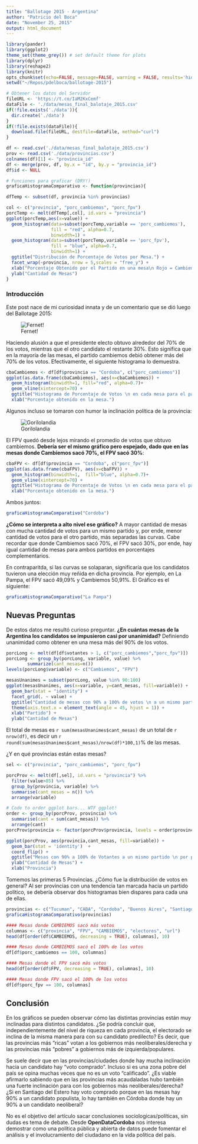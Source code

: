 ```yaml
---
title: "Ballotage 2015 - Argentina"
author: "Patricio del Boca"
date: "November 25, 2015"
output: html_document
---
```

```r
library(pander)
library(ggplot2)
theme_set(theme_grey()) # set default theme for plots
library(dplyr)
library(reshape2)
library(knitr)
opts_chunk$set(echo=FALSE, message=FALSE, warning = FALSE, results='hide')
setwd("~/Repos/pdelboca/ballotage-2015")
```

```r
# Obtener los datos del Servidor
fileURL <- 'https://t.co/IaM2KxCemf'
dataFile <- './data/mesas_final_balotaje_2015.csv'
if(!file.exists('./data')){
  dir.create('./data')
}
if(!file.exists(dataFile)){
  download.file(fileURL, destfile=dataFile, method="curl")
}

df <- read.csv('./data/mesas_final_balotaje_2015.csv')
prov <- read.csv('./data/provincias.csv')
colnames(df)[1] <- "provincia_id"
df <- merge(prov, df, by.x = "id", by.y = "provincia_id")
df$id <- NULL
```

```r
# Funciones para graficar (DRY!)
graficaHistogramaComparativo <- function(provincias){

dfTemp <- subset(df, provincia %in% provincias)

col <- c("provincia", "porc_cambiemos", "porc_fpv")
porcTemp <- melt(dfTemp[,col], id.vars = "provincia")
ggplot(porcTemp,aes(x=value)) +
  geom_histogram(data=subset(porcTemp,variable == 'porc_cambiemos'),
                 fill = "red", alpha=0.7,
                 binwidth=1) +
  geom_histogram(data=subset(porcTemp,variable == 'porc_fpv'),
                 fill = "blue", alpha=0.7,
                 binwidth=1) +
  ggtitle("Distribución de Porcentaje de Votos por Mesa.") +
  facet_wrap(~provincia, nrow = 5,scales = "free_y") +
  xlab("Porcentaje Obtenido por el Partido en una mesa\n Rojo = Cambiemos / Azul = FPV") +
  ylab("Cantidad de Mesas")
}
```

### Introducción
Este post nace de mi curiosidad innata y de un comentario que se dió luego del Ballotage 2015:

![Fernet!](./images/fernet.png)

Haciendo alusión a que el presidente electo obtuvo alrededor del 70% de los votos, mientras que el otro candidato el restante 30%. Esto significa que en la mayoría de las mesas, el partido cambiemos debió obtener más del 70% de los votos. Efectivamente, el siguiente histograma lo demuestra.

```r
cbaCambiemos <- df[df$provincia == "Cordoba", c("porc_cambiemos")]
ggplot(as.data.frame(cbaCambiemos), aes(x=cbaCambiemos)) + 
  geom_histogram(binwidth=1, fill="red", alpha=0.7)+
  geom_vline(xintercept=70) + 
  ggtitle("Histograma de Porcentaje de Votos \n en cada mesa para el partido Cambiemos\n en Córdoba") +
  xlab("Porcentaje obtenido en la mesa.")
```

Algunos incluso se tomaron con humor la inclinación política de la provincia:

![Gorilolandia](./images/gorilolandia.png)

El FPV quedó desde lejos mirando el promedio de votos que obtuvo cambiemos. __Debería ser el mismo gráfico pero espejado, dado que en las mesas donde Cambiemos sacó 70%, el FPV sacó 30%__:

```r
cbaFPV <- df[df$provincia == "Cordoba", c("porc_fpv")]
ggplot(as.data.frame(cbaFPV), aes(x=cbaFPV)) + 
  geom_histogram(binwidth=1,  fill="blue", alpha=0.7)+
  geom_vline(xintercept=70) + 
  ggtitle("Histograma de Porcentaje de Votos \n en cada mesa para el partido Cambiemos\n en Córdoba") +
  xlab("Porcentaje obtenido en la mesa.")
```

Ambos juntos:

```r
graficaHistogramaComparativo("Cordoba")
```

__¿Cómo se interpreta a alto nivel ese gráfico?__ A mayor cantidad de mesas con mucha cantidad de votos para un mismo partido y, por ende, menor cantidad de votos para el otro partido, más separadas las curvas. Cabe recordar que donde Cambiemos sacó 70%, el FPV sacó 30%, por ende, hay igual cantidad de mesas para ambos partidos en porcentajes complementarios.

En contraparitda, si las curvas se solaparan, significaría que los candidatos tuvieron una elección muy reñida en dicha provincia. Por ejemplo, en La Pampa, el FPV sacó 49,09% y Cambiemos 50,91%. El Gráfico es el siguiente:

```r
graficaHistogramaComparativo("La Pampa")
```

## Nuevas Preguntas
De estos datos me resultó curioso preguntar. __¿En cuántas mesas de la Argentina los candidatos se impusieron casi por unanimidad?__ Definiendo unanimidad como obtener en una mesa más del 90% de los votos.

```r
porcLong <- melt(df[df$votantes > 1, c("porc_cambiemos","porc_fpv")])
porcLong <- group_by(porcLong, variable, value) %>%
        summarize(cant_mesas=n())
levels(porcLong$variable) <- c("Cambiemos", "FPV")

mesasUnanimes = subset(porcLong, value %in% 90:100)
ggplot(mesasUnanimes, aes(x=variable, y=cant_mesas, fill=variable)) + 
  geom_bar(stat = "identity") +
  facet_grid(. ~ value) +
  ggtitle("Cantidad de mesas con 90% a 100% de votos \n a un mismo partido") +
  theme(axis.text.x = element_text(angle = 45, hjust = 1)) + 
  xlab("Partido") +
  ylab("Cantidad de Mesas")
```

El total de mesas es `r sum(mesasUnanimes$cant_mesas)` de un total de `r nrow(df)`, es decir un `r round(sum(mesasUnanimes$cant_mesas)/nrow(df)*100,1)`% de las mesas.

¿Y en qué provincias están estas mesas?
```r
sel <- c("provincia", "porc_cambiemos", "porc_fpv")

porcProv <- melt(df[,sel], id.vars = "provincia") %>%
  filter(value>85) %>%
  group_by(provincia, variable) %>%
  summarise(cant_mesas = n()) %>%
  arrange(variable)

# Code to order ggplot bars... WTF ggplot!
order <- group_by(porcProv, provincia) %>% 
  summarise(cant = sum(cant_mesas)) %>% 
  arrange(cant)
porcProv$provincia <- factor(porcProv$provincia, levels = order$provincia)

ggplot(porcProv, aes(provincia,cant_mesas, fill=variable)) +
  geom_bar(stat = 'identity')  + 
  coord_flip() + 
  ggtitle("Mesas con 90% a 100% de Votantes a un mismo partido \n por provincia.") +
  ylab("Cantidad de Mesas") + 
  xlab("Provincia")
```

Tomemos las primeras 5 Provincias. ¿Cómo fue la distribución de votos en general? Al ser provincias con una tendencia tan marcada hacia un partido político, se debería observar dos histogramas bien dispares para cada una de ellas.

```r
provincias <- c("Tucuman", "CABA", "Cordoba", "Buenos Aires", "Santiago del Estero", "Formosa")
graficaHistogramaComparativo(provincias)
```

```r
#### Mesas donde CAMBIEMOS sacó más votos
columnas <- c("provincia", "FPV", "CAMBIEMOS", "electores", "url")
head(df[order(df$CAMBIEMOS, decreasing = TRUE), columnas], 10)
```

```r
#### Mesas donde CAMBIEMOS sacó el 100% de los votos
df[df$porc_cambiemos == 100, columnas]
```

```r
#### Mesas donde el FPV sacó más votos
head(df[order(df$FPV, decreasing = TRUE), columnas], 10)
```

```r
#### Mesas donde FPV sacó el 100% de los votos
df[df$porc_fpv == 100, columnas]
```

## Conclusión

En los gráficos se pueden observar cómo las distintas provincias están muy inclinadas para distintos candidatos. ¿Se podría concluir que, independientemente del nivel de riqueza en cada provincia, el electorado se inclina de la misma manera para con su candidato predilecto? Es decir, que las provincias más "ricas" votan a los gobiernos más neoliberales/derecha y las provincias más "pobres" a gobiernos más de izquierda/populares.

Se suele decir que en las provincias/ciudades donde hay mucha inclinación hacia un candidato hay "voto comprado". Incluso si es una zona pobre del país se opina muchas veces que no es un voto "calificado". ¿Es viable afirmarlo sabiendo que en las provincias más acaudaladas hubo también una fuerte inclinación para con los gobiernos más neoliberales/derecha? ¿Si en Santiago del Estero hay voto comprado porque en las mesas hay 90% a un candidato populista, lo hay también en Córdoba donde hay un 90% a un candidato neoliberal?

No es el objetivo del artículo sacar conclusiones sociologicas/políticas, sin dudas es tema de debate. Desde __OpenDataCordoba__ nos interesa demostrar como una política pública y abierta de datos puede fomentar el análisis y el involucramiento del ciudadano en la vida política del país.